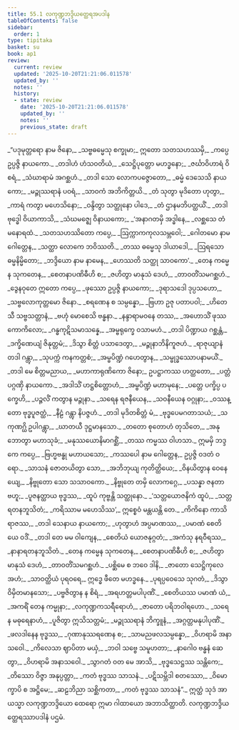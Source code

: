 ```yaml
---
title: 55.1 လကုဏ္ဍဘဒ္ဒိယတ္ထေရအပဒါန
tableOfContents: false
sidebar:
  order: 1
type: tipitaka
basket: su
book: ap1
review:
  current: review
  updated: '2025-10-20T21:21:06.011578'
  updated_by: ''
  notes: ''
  history:
  - state: review
    date: '2025-10-20T21:21:06.011578'
    updated_by: ''
    notes: ''
    previous_state: draft
---
```



<DynamicBreadcrumb />


<ReviewStatus review={frontmatter.review} showDetails={true} />

<HypothesisAnnotation frontmatter={frontmatter} />

<Division number="1" book="ap1" e="ch" v="20" p="429">

<Paragraph number="7334" type="verses" book="ap1">
_“ပဒုမုတ္တရော နာမ ဇိနော,_  
_သဗ္ဗဓမ္မေသု စက္ခုမာ;_  
ဣတော သတသဟဿမှိ,_  
_ကပ္ပေ ဥပ္ပဇ္ဇိ နာယကော._  

</Paragraph>

</Division>
<Division number="2" book="ap1" e="ch" v="20" p="429">

<Paragraph number="7335" type="verses" book="ap1">
_တဒါဟံ ဟံသဝတိယံ,_  
_သေဋ္ဌိပုတ္တော မဟဒ္ဓနော;_  
_ဇင်္ဃာဝိဟာရံ ဝိစရံ,_  
_သံဃာရာမံ အဂစ္ဆဟံ._  

</Paragraph>

</Division>
<Division number="3" book="ap1" e="ch" v="20" p="429">

<Paragraph number="7336" type="verses" book="ap1">
_တဒါ သော လောကပဇ္ဇောတော,_  
_ဓမ္မံ ဒေသေသိ နာယကော;_  
_မဉ္ဇုဿရာနံ ပဝရံ,_  
_သာဝကံ အဘိကိတ္တယိ._  

</Paragraph>

</Division>
<Division number="4" book="ap1" e="ch" v="20" p="429">

<Paragraph number="7337" type="verses" book="ap1">
_တံ သုတွာ မုဒိတော ဟုတွာ,_  
_ကာရံ ကတွာ မဟေသိနော;_  
_ဝန္ဒိတွာ သတ္ထုနော ပါဒေ,_  
_တံ ဌာနမဘိပတ္ထယိံ._  

</Paragraph>

</Division>
<Division number="5" book="ap1" e="ch" v="20" p="429">

<Paragraph number="7338" type="verses" book="ap1">
_တဒါ ဗုဒ္ဓေါ ဝိယာကာသိ,_  
_သံဃမဇ္ဈေ ဝိနာယကော;_  
_‘အနာဂတမှိ အဒ္ဓါနေ,_  
_လစ္ဆသေ တံ မနောရထံ._  

</Paragraph>

</Division>
<Division number="6" book="ap1" e="ch" v="20" p="429">

<Paragraph number="7339" type="verses" book="ap1">
_သတသဟဿိတော ကပ္ပေ,_  
_ဩက္ကာကကုလသမ္ဘဝေါ;_  
_ဂေါတမော နာမ ဂေါတ္တေန,_  
_သတ္ထာ လောကေ ဘဝိဿတိ._  

</Paragraph>

</Division>
<Division number="7" book="ap1" e="ch" v="20" p="429">

<Paragraph number="7340" type="verses" book="ap1">
_တဿ ဓမ္မေသု ဒါယာဒေါ,_  
_ဩရသော ဓမ္မနိမ္မိတော;_  
_ဘဒ္ဒိယော နာမ နာမေန,_  
_ဟေဿတိ သတ္ထု သာဝကော’._  

</Paragraph>

</Division>
<Division number="8" book="ap1" e="ch" v="20" p="429">

<Paragraph number="7341" type="verses" book="ap1">
_တေန ကမ္မေန သုကတေန,_  
_စေတနာပဏိဓီဟိ စ;_  
_ဇဟိတွာ မာနုသံ ဒေဟံ,_  
_တာဝတိံသမဂစ္ဆဟံ._  

</Paragraph>

</Division>
<Division number="9" book="ap1" e="ch" v="20" p="429">

<Paragraph number="7342" type="verses" book="ap1">
_ဒွေနဝုတေ ဣတော ကပ္ပေ,_  
_ဖုဿော ဥပ္ပဇ္ဇိ နာယကော;_  
_ဒုရာသဒေါ ဒုပ္ပသဟော,_  
_သဗ္ဗလောကုတ္တမော ဇိနော._  

</Paragraph>

</Division>
<Division number="10" book="ap1" e="ch" v="20" p="429">

<Paragraph number="7343" type="verses" book="ap1">
_စရဏေန စ သမ္ပန္နော,_  
_ဗြဟာ ဥဇု ပတာပဝါ;_  
_ဟိတေသီ သဗ္ဗသတ္တာနံ,_  
_ဗဟုံ မောစေသိ ဗန္ဓနာ._  

</Paragraph>

</Division>
<Division number="11" book="ap1" e="ch" v="20" p="429">

<Paragraph number="7344" type="verses" book="ap1">
_နန္ဒာရာမဝနေ တဿ,_  
_အဟောသိံ ဖုဿကောကိလော;_  
_ဂန္ဓကုဋိသမာသန္နေ,_  
_အမ္ဗရုက္ခေ ဝသာမဟံ._  

</Paragraph>

</Division>
<Division number="12" book="ap1" e="ch" v="20" p="430">

<Paragraph number="7345" type="verses" book="ap1">
_တဒါ ပိဏ္ဍာယ ဂစ္ဆန္တံ,_  
_ဒက္ခိဏေယျံ ဇိနုတ္တမံ;_  
_ဒိသွာ စိတ္တံ ပသာဒေတွာ,_  
_မဉ္ဇုနာဘိနိကူဇဟံ._  

</Paragraph>

</Division>
<Division number="13" book="ap1" e="ch" v="20" p="430">

<Paragraph number="7346" type="verses" book="ap1">
_ရာဇုယျာနံ တဒါ ဂန္တွာ,_  
_သုပက္ကံ ကနကတ္တစံ;_  
_အမ္ဗပိဏ္ဍံ ဂဟေတွာန,_  
_သမ္ဗုဒ္ဓဿောပနာမယိံ._  

</Paragraph>

</Division>
<Division number="14" book="ap1" e="ch" v="20" p="430">

<Paragraph number="7347" type="verses" book="ap1">
_တဒါ မေ စိတ္တမညာယ,_  
_မဟာကာရုဏိကော ဇိနော;_  
ဥပဋ္ဌာကဿ ဟတ္ထတော,_  
_ပတ္တံ ပဂ္ဂဏှိ နာယကော._  

</Paragraph>

</Division>
<Division number="15" book="ap1" e="ch" v="20" p="430">

<Paragraph number="7348" type="verses" book="ap1">
_အဒါသိံ ဟဋ္ဌစိတ္တောဟံ,_  
_အမ္ဗပိဏ္ဍံ မဟာမုနေ;_  
_ပတ္တေ ပက္ခိပ္ပ ပက္ခေဟိ,_  
_ပဉ္ဇလိံ ကတွာန မဉ္ဇုနာ._  

</Paragraph>

</Division>
<Division number="16" book="ap1" e="ch" v="20" p="430">

<Paragraph number="7349" type="verses" book="ap1">
_သရေန ရဇနီယေန,_  
_သဝနီယေန ဝဂ္ဂုနာ;_  
_ဝဿန္တော ဗုဒ္ဓပူဇတ္ထံ,_  
_နီဠံ ဂန္တွာ နိပဇ္ဇဟံ._  

</Paragraph>

</Division>
<Division number="17" book="ap1" e="ch" v="20" p="430">

<Paragraph number="7350" type="verses" book="ap1">
_တဒါ မုဒိတစိတ္တံ မံ,_  
_ဗုဒ္ဓပေမဂတာသယံ;_  
_သကုဏဂ္ဃိ ဥပါဂန္တွာ,_  
_ဃာတယီ ဒုဋ္ဌမာနသော._  

</Paragraph>

</Division>
<Division number="18" book="ap1" e="ch" v="20" p="430">

<Paragraph number="7351" type="verses" book="ap1">
_တတော စုတောဟံ တုသိတေ,_  
_အနုဘောတွာ မဟာသုခံ;_  
_မနုဿယောနိမာဂစ္ဆိံ,_  
_တဿ ကမ္မဿ ဝါဟသာ._  

</Paragraph>

</Division>
<Division number="19" book="ap1" e="ch" v="20" p="430">

<Paragraph number="7352" book="ap1">
ဣမမှိ ဘဒ္ဒကေ ကပ္ပေ,_  
_ဗြဟ္မဗန္ဓု မဟာယသော;_  
_ကဿပေါ နာမ ဂေါတ္တေန,_  
ဥပ္ပဇ္ဇိ ဝဒတံ ဝရော._  

</Paragraph>

</Division>
<Division number="20" book="ap1" e="ch" v="20" p="430">

<Paragraph number="7353" type="verses" book="ap1">
_သာသနံ ဇောတယိတွာ သော,_  
_အဘိဘုယျ ကုတိတ္ထိယေ;_  
_ဝိနယိတွာန ဝေနေယျေ,_  
_နိဗ္ဗုတော သော သသာဝကော._  

</Paragraph>

</Division>
<Division number="21" book="ap1" e="ch" v="20" p="430">

<Paragraph number="7354" type="verses" book="ap1">
_နိဗ္ဗုတေ တမှိ လောကဂ္ဂေ,_  
_ပသန္နာ ဇနတာ ဗဟူ;_  
_ပူဇနတ္ထာယ ဗုဒ္ဓဿ,_  
_ထူပံ ကုဗ္ဗန္တိ သတ္ထုနော._  

</Paragraph>

</Division>
<Division number="22" book="ap1" e="ch" v="20" p="430">

<Paragraph number="7355" type="verses" book="ap1">
_‘သတ္တယောဇနိကံ ထူပံ,_  
_သတ္တရတနဘူသိတံ;_  
_ကရိဿာမ မဟေသိဿ’,_  
ဣစ္စေဝံ မန္တယန္တိ တေ._  

</Paragraph>

</Division>
<Division number="23" book="ap1" e="ch" v="20" p="430">

<Paragraph number="7356" type="verses" book="ap1">
_ကိကိနော ကာသိရာဇဿ,_  
_တဒါ သေနာယ နာယကော;_  
_ဟုတွာဟံ အပ္ပမာဏဿ,_  
_ပမာဏံ စေတိယေ ဝဒိံ._  

</Paragraph>

</Division>
<Division number="24" book="ap1" e="ch" v="20" p="431">

<Paragraph number="7357" type="verses" book="ap1">
_တဒါ တေ မမ ဝါကျေန,_  
_စေတိယံ ယောဇနုဂ္ဂတံ;_  
_အကံသု နရဝီရဿ,_  
_နာနာရတနဘူသိတံ._  

</Paragraph>

</Division>
<Division number="25" book="ap1" e="ch" v="20" p="431">

<Paragraph number="7358" type="verses" book="ap1">
_တေန ကမ္မေန သုကတေန,_  
_စေတနာပဏိဓီဟိ စ;_  
_ဇဟိတွာ မာနုသံ ဒေဟံ,_  
_တာဝတိံသမဂစ္ဆဟံ._  

</Paragraph>

</Division>
<Division number="26" book="ap1" e="ch" v="20" p="431">

<Paragraph number="7359" type="verses" book="ap1">
_ပစ္ဆိမေ စ ဘဝေ ဒါနိ,_  
_ဇာတော သေဋ္ဌိကုလေ အဟံ;_  
_သာဝတ္ထိယံ ပုရဝရေ,_  
ဣဒ္ဓေ ဖီတေ မဟဒ္ဓနေ._  

</Paragraph>

</Division>
<Division number="27" book="ap1" e="ch" v="20" p="431">

<Paragraph number="7360" type="verses" book="ap1">
_ပုရပ္ပဝေသေ သုဂတံ,_  
_ဒိသွာ ဝိမှိတမာနသော;_  
_ပဗ္ဗဇိတွာန န စိရံ,_  
_အရဟတ္တမပါပုဏိံ._  

</Paragraph>

</Division>
<Division number="28" book="ap1" e="ch" v="20" p="431">

<Paragraph number="7361" type="verses" book="ap1">
_စေတိယဿ ပမာဏံ ယံ,_  
_အကရိံ တေန ကမ္မုနာ;_  
_လကုဏ္ဍကသရီရောဟံ,_  
_ဇာတော ပရိဘဝါရဟော._  

</Paragraph>

</Division>
<Division number="29" book="ap1" e="ch" v="20" p="431">

<Paragraph number="7362" type="verses" book="ap1">
_သရေန မဓုရေနာဟံ,_  
_ပူဇိတွာ ဣသိသတ္တမံ;_  
_မဉ္ဇုဿရာနံ ဘိက္ခူနံ,_  
_အဂ္ဂတ္တမနုပါပုဏိံ._  

</Paragraph>

</Division>
<Division number="30" book="ap1" e="ch" v="20" p="431">

<Paragraph number="7363" type="verses" book="ap1">
_ဖလဒါနေန ဗုဒ္ဓဿ,_  
_ဂုဏာနုဿရဏေန စ;_  
_သာမညဖလသမ္ပန္နော,_  
_ဝိဟရာမိ အနာသဝေါ._  

</Paragraph>

</Division>
<Division number="31" book="ap1" e="ch" v="20" p="431">

<Paragraph number="7364" type="verses" book="ap1">
_ကိလေသာ ဈာပိတာ မယှံ,_  
_ဘဝါ သဗ္ဗေ သမူဟတာ;_  
_နာဂေါဝ ဗန္ဓနံ ဆေတွာ,_  
_ဝိဟရာမိ အနာသဝေါ._  

</Paragraph>

</Division>
<Division number="32" book="ap1" e="ch" v="20" p="431">

<Paragraph number="7365" type="verses" book="ap1">
_သွာဂတံ ဝတ မေ အာသိ,_  
_ဗုဒ္ဓသေဋ္ဌဿ သန္တိကေ;_  
_တိဿော ဝိဇ္ဇာ အနုပ္ပတ္တာ,_  
_ကတံ ဗုဒ္ဓဿ သာသနံ._  

</Paragraph>

</Division>
<Division number="33" book="ap1" e="ch" v="20" p="431">

<Paragraph number="7366" type="verses" book="ap1">
_ပဋိသမ္ဘိဒါ စတဿော,_  
_ဝိမောက္ခာပိ စ အဋ္ဌိမေ;_  
_ဆဠဘိညာ သစ္ဆိကတာ,_  
_ကတံ ဗုဒ္ဓဿ သာသနံ”._  

</Paragraph>

<Paragraph number="7367" book="ap1">
ဣတ္ထံ သုဒံ အာယသ္မာ လကုဏ္ဍဘဒ္ဒိယော ထေရော ဣမာ ဂါထာယော အဘာသိတ္ထာတိ.

</Paragraph>
</Division>

<Paragraph number="7368" type="center" book="ap1">
လကုဏ္ဍဘဒ္ဒိယတ္ထေရဿာပဒါနံ ပဌမံ.
</Paragraph>